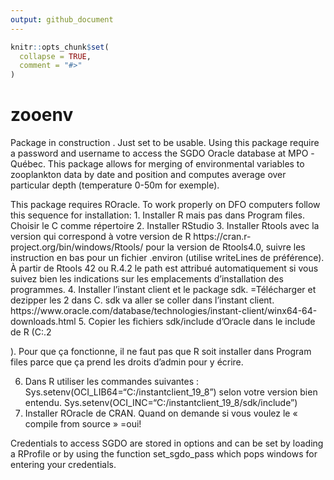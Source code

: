 ```yaml
---
output: github_document
---
```


<!-- README.md is generated from README.Rmd. Please edit that file -->

```r
knitr::opts_chunk$set(
  collapse = TRUE,
  comment = "#>"
)
```

# zooenv

<!-- badges: start -->
<!-- badges: end -->
 Package in construction . Just set to be usable.
Using this package require a password and username to access the SGDO Oracle database at MPO -Québec.
This package allows for merging of environmental variables to zooplankton data by date and position and computes average over particular depth (temperature 0-50m for exemple).


This package requires ROracle. To work properly on DFO computers follow this sequence for installation:
1.	Installer R mais pas dans Program files. Choisir le C comme répertoire
2.	Installer RStudio
3.	Installer Rtools avec la version qui correspond à votre version de R
https://cran.r-project.org/bin/windows/Rtools/
pour la version de Rtools4.0, suivre les instruction en bas pour un fichier .environ (utilise writeLines de préférence). 
À partir de Rtools 42 ou R.4.2 le path est attribué automatiquement si vous suivez bien les indications sur les emplacements d’installation des programmes. 
4.	Installer l’instant client et le package sdk. =Télécharger et dezipper les 2 dans C. 
sdk va aller se coller dans l’instant client.
https://www.oracle.com/database/technologies/instant-client/winx64-64-downloads.html
5.	Copier les fichiers sdk/include d’Oracle dans le include de R (C:\R-4.0.2\include). Pour que ça fonctionne, il ne faut pas que R soit installer dans Program files parce que ça prend les droits d’admin pour y écrire.

6.	Dans R utiliser les commandes suivantes :
Sys.setenv(OCI_LIB64="C:/instantclient_19_8") selon votre version bien entendu.
Sys.setenv(OCI_INC="C:/instantclient_19_8/sdk/include")
7.	Installer ROracle de CRAN. Quand on demande si vous voulez le « compile from source » =oui!

Credentials to access SGDO are stored in options and can be set by loading a RProfile or by using the function set_sgdo_pass which pops windows for entering your credentials.


```r

```

